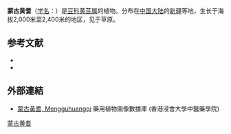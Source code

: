 {{Speciesbox
| name = 蒙古黄耆
| status = 
| status_system = 
| image =
| genus = Astragalus
| species = mongutensis
| authority = Lipsky in Acta Hort.
}}

'''蒙古黄耆'''（[[学名|学名]]：{{lang|la|''Astragalus mongutensis''}}）是[[豆科|豆科]][[黄芪属|黄芪属]]的植物。分布在[[中国大陆|中国大陆]]的[[新疆|新疆]]等地，生长于海拔2,000米至2,400米的地区，见于草原。

== 参考文献 ==
<div class="references-small">
* {{cite web| url =http://www.bioinfo.cn/db05/KmzwSpecies.php?action=view&id=15732| title =蒙古黄耆| work =《中国高等植物数据库全库》| publisher =中国科学院微生物研究所| author =昆明植物研究所| accessdate =2009-02-24| deadurl =yes| archiveurl =https://web.archive.org/web/20160305064948/http://www.bioinfo.cn/db05/KmzwSpecies.php?action=view&id=15732| archivedate =2016-03-05}}
* {{CPNI| zh=蒙古特黄耆 | id=260-30429 | binomial=Astragalus mongutensis | authority=Lipsky | var= | accessdate=2013-01-17}}
</div>

==外部連結==
*[http://libproject.hkbu.edu.hk/was40/detail?lang=ch&channelid=1288&searchword=herb_id=D00345 蒙古黃耆, Mengguhuangqi] 藥用植物圖像數據庫 (香港浸會大學中醫藥學院) {{zh-hant}}{{en}}
{{Taxonbar|from=Q15228087}}

[[Category:黄芪属|蒙古黄耆]]


{{植物小作品}}